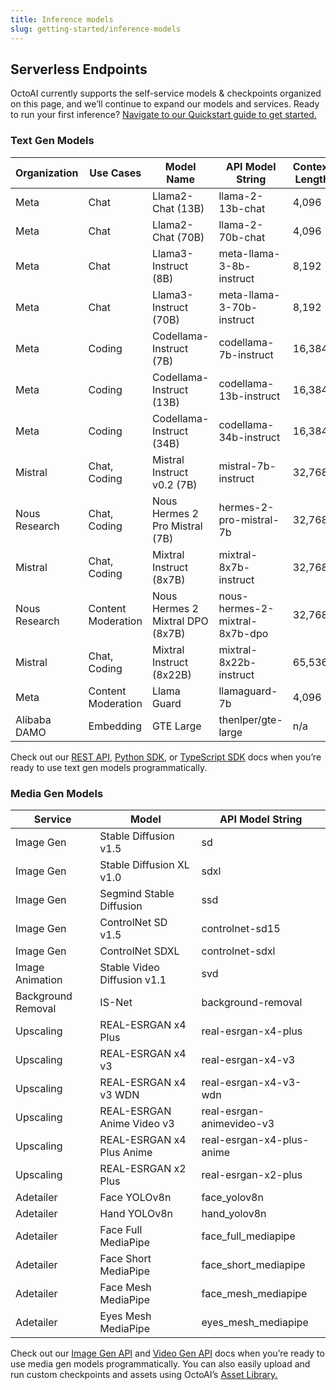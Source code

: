 ```yaml
---
title: Inference models
slug: getting-started/inference-models
---
```



## Serverless Endpoints
OctoAI currently supports the self-service models & checkpoints organized on this page, and we’ll continue to expand our models and services. Ready to run your first inference? [Navigate to our Quickstart guide to get started.](quickstart.mdx)


### Text Gen Models

| Organization  | Use Cases          | Model Name           			| API Model String     		     | Context Length | 
| --------------| ------------------ | ---------------------------------| -------------------------------| ---------------|
| Meta 			| Chat				 | Llama2-Chat (13B)    			| llama-2-13b-chat				 | 4,096		  |
| Meta    		| Chat				 | Llama2-Chat (70B)    			| llama-2-70b-chat				 | 4,096		  |
| Meta 			| Chat				 | Llama3-Instruct (8B)    			| meta-llama-3-8b-instruct		 | 8,192		  |
| Meta    		| Chat				 | Llama3-Instruct (70B)   			| meta-llama-3-70b-instruct		 | 8,192		  |
| Meta     		| Coding       		 | Codellama-Instruct (7B) 		  	| codellama-7b-instruct			 | 16,384		  |
| Meta    		| Coding       		 | Codellama-Instruct (13B)		  	| codellama-13b-instruct 		 | 16,384		  |
| Meta   		| Coding      		 | Codellama-Instruct (34B) 		| codellama-34b-instruct		 | 16,384		  |
| Mistral   	| Chat, Coding		 | Mistral Instruct v0.2 (7B) 	  	| mistral-7b-instruct			 | 32,768		  |
| Nous Research | Chat, Coding 	     | Nous Hermes 2 Pro Mistral (7B)   | hermes-2-pro-mistral-7b		 | 32,768		  |
| Mistral 		| Chat, Coding		 | Mixtral Instruct (8x7B)    	  	| mixtral-8x7b-instruct			 | 32,768		  |
| Nous Research | Content Moderation | Nous Hermes 2 Mixtral DPO (8x7B) | nous-hermes-2-mixtral-8x7b-dpo | 32,768		  |
| Mistral 		| Chat, Coding		 | Mixtral Instruct (8x22B)    	  	| mixtral-8x22b-instruct		 | 65,536		  |
| Meta	        | Content Moderation | Llama Guard                      | llamaguard-7b                  | 4,096          |
| Alibaba DAMO  | Embedding			 | GTE Large						| thenlper/gte-large 			 | n/a 			  |

Check out our [REST API](../text-gen-solution/rest-api.mdx), [Python SDK](../text-gen-solution/python-sdk.mdx), or [TypeScript SDK](../text-gen-solution/typescript-sdk.mdx) docs when you’re ready to use text gen models programmatically. 

### Media Gen Models

| Service  			 | Model          		 	  | API Model String     		     
| -------------------| ---------------------------| --------------------------|
| Image Gen 		 | Stable Diffusion v1.5 	  | sd			   			  |
| Image Gen    		 | Stable Diffusion XL v1.0   | sdxl		   			  |
| Image Gen     	 | Segmind Stable Diffusion	  | ssd			   			  |
| Image Gen    		 | ControlNet SD v1.5	 	  | controlnet-sd15			  |
| Image Gen    		 | ControlNet SDXL			  | controlnet-sdxl			  | 
| Image Animation  	 | Stable Video Diffusion v1.1| svd			   			  | 
| Background Removal | IS-Net					  | background-removal		  |
| Upscaling    		 | REAL-ESRGAN x4 Plus	 	  | real-esrgan-x4-plus		  | 
| Upscaling    		 | REAL-ESRGAN x4 v3		  | real-esrgan-x4-v3		  | 
| Upscaling    		 | REAL-ESRGAN x4 v3 WDN	  | real-esrgan-x4-v3-wdn	  | 
| Upscaling    		 | REAL-ESRGAN Anime Video v3 | real-esrgan-animevideo-v3 | 
| Upscaling    		 | REAL-ESRGAN x4 Plus Anime  | real-esrgan-x4-plus-anime | 
| Upscaling    		 | REAL-ESRGAN x2 Plus	 	  | real-esrgan-x2-plus		  |
| Adetailer    		 | Face YOLOv8n			 	  | face_yolov8n			  | 
| Adetailer    		 | Hand YOLOv8n				  | hand_yolov8n			  | 
| Adetailer    		 | Face Full MediaPipe	 	  | face_full_mediapipe		  | 
| Adetailer    		 | Face Short MediaPipe		  | face_short_mediapipe	  | 
| Adetailer    		 | Face Mesh MediaPipe	 	  | face_mesh_mediapipe		  | 
| Adetailer    		 | Eyes Mesh MediaPipe	 	  | eyes_mesh_mediapipe		  | 

Check out our [Image Gen API](../media-gen-solution/rest-apis/image-gen-api.mdx) and [Video Gen API](../media-gen-solution/rest-apis/video-gen.mdx) docs when you’re ready to use media gen models programmatically. You can also easily upload and run custom checkpoints and assets using OctoAI’s [Asset Library.](../media-gen-solution/uploading-a-custom-asset-to-the-octoai-asset-library.mdx) 


